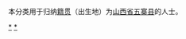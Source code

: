 {{Catnav|頁面分類|各種主題的頁面分類|依中国各省来作的分类|各地中国人|山西人|忻州人}}
{{Catnav|頁面分類|人物|各國人物|中国人|各地中国人|山西人|忻州人}}

本分类用于归纳[[籍贯|籍贯]]（出生地）为[[山西省|山西省]][[五寨县|五寨县]]的人士。

[[Category:忻州人|*]]
[[Category:五寨县|*]]